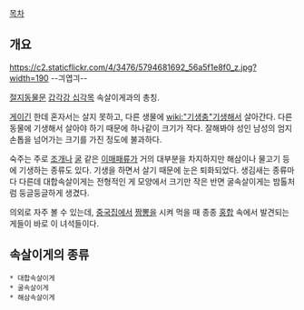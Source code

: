 [[목차]]
== 개요 ==
https://c2.staticflickr.com/4/3476/5794681692_56a5f1e8f0_z.jpg?width=190
--긔엽긔--

[[생물 관련 정보/무척추동물#s-2.31|절지동물문]] [[갑각류#s-2.3.1.1.2|갑각강 십각목]] 속살이게과의 총칭.

[[게]]이긴 한데 혼자서는 살지 못하고, 다른 생물에 [[wiki:"기생충"기생]]해서 살아간다. 다른 동물에 기생해서 살아야 하기 때문에 하나같이 크기가 작다. 잘해봐야 성인 남성의 엄지손톱을 넘어가는 크기를 가진 정도에 불과하다.

숙주는 주로 [[조개]]나 [[굴]] 같은 [[생물 관련 정보/무척추동물#s-2.23.6|이매패류]]가 거의 대부분을 차지하지만 해삼이나 물고기 등에 기생하는 종류도 있다. 기생을 하면서 살기 때문에 눈은 퇴화되었다. 생김새는 종류마다 다른데 대합속살이게는 전형적인 게 모양에서 크기만 작은 반면 굴속살이게는 밤톨처럼 둥글둥글하게 생겼다.

의외로 자주 볼 수 있는데, [[중국집]]에서 [[짬뽕]]을 시켜 먹을 때 종종 [[홍합]] 속에서 발견되는 게들이 바로 이 녀석들이다.

== 속살이게의 종류 ==
 * 대합속살이게
 * 굴속살이게
 * 해삼속살이게
